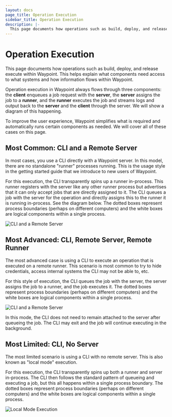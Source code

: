 ```yaml
---
layout: docs
page_title: Operation Execution
sidebar_title: Operation Execution
description: |-
  This page documents how operations such as build, deploy, and release execute within Waypoint. This helps explain what components need access to what systems and how information flows within Waypoint.
---
```


# Operation Execution

This page documents how operations such as build, deploy, and release
execute within Waypoint. This helps explain what components need access to
what systems and how information flows within Waypoint.

Operation execution in Waypoint always flows through three components: the
**client** enqueues a job request with the **server**, the **server** assigns
the job to a **runner**, and the **runner** executes the job and streams
logs and output back to the **server** and the **client** through the server.
We will show a diagram of this happening.

To improve the user experience, Waypoint simplifies what is required and
automatically runs certain components as needed. We will cover all of these
cases on this page.

## Most Common: CLI and a Remote Server

In most cases, you use a CLI directly with a Waypoint server. In this
model, there are no standalone "runner" processes running. This is the
usage style in the getting started guide that we introduce to new users of
Waypoint.

For this execution, the CLI transparently spins up a runner in-process.
This runner registers with the server like any other runner process but
advertises that it can only accept jobs that are directly assigned to it.
The CLI queues a job with the server for the operation and directly assigns
this to the runner it is running in-process. See the diagram below.
The dotted
boxes represent process boundaries (perhaps on different computers) and
the white boxes are logical components within a single process.

![CLI and a Remote Server](/img/execution-cli-server.png)

## Most Advanced: CLI, Remote Server, Remote Runner

The most advanced case is using a CLI to execute an operation that
is executed on a remote runner. This scenario is most common to try to
hide credentials, access internal systems the CLI may not be able to, etc.

For this style of execution, the CLI queues the job with the server, the server
assigns the job to a runner, and the job executes it.
The dotted
boxes represent process boundaries (perhaps on different computers) and
the white boxes are logical components within a single process.

![CLI and a Remote Server](/img/execution-remote.png)

In this mode, the CLI does not need to remain attached to the server
after queueing the job. The CLI may exit and the job will continue
executing in the background.

## Most Limited: CLI, No Server

The most limited scenario is using a CLI with no remote server. This
is also known as "local mode" execution.

For this execution, the CLI transparently spins up both a runner and
server in-process. The CLI then follows the standard pattern of queueing
and executing a job, but this all happens within a single process boundary.
The dotted
boxes represent process boundaries (perhaps on different computers) and
the white boxes are logical components within a single process.

![Local Mode Execution](/img/execution-local.png)
